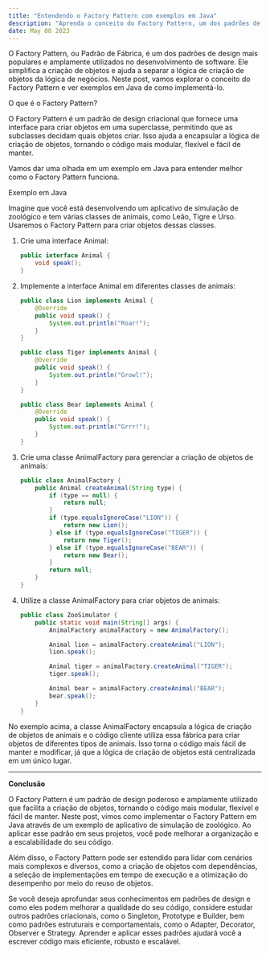```yaml
---
title: "Entendendo o Factory Pattern com exemplos em Java"
description: "Aprenda o conceito do Factory Pattern, um dos padrões de design mais populares, e veja exemplos práticos em Java para aplicá-lo em seus projetos."
date: May 08 2023
---
```


O Factory Pattern, ou Padrão de Fábrica, é um dos padrões de design mais populares e amplamente utilizados no desenvolvimento de software. Ele simplifica a criação de objetos e ajuda a separar a lógica de criação de objetos da lógica de negócios. Neste post, vamos explorar o conceito do Factory Pattern e ver exemplos em Java de como implementá-lo.

O que é o Factory Pattern?

O Factory Pattern é um padrão de design criacional que fornece uma interface para criar objetos em uma superclasse, permitindo que as subclasses decidam quais objetos criar. Isso ajuda a encapsular a lógica de criação de objetos, tornando o código mais modular, flexível e fácil de manter.

Vamos dar uma olhada em um exemplo em Java para entender melhor como o Factory Pattern funciona.

Exemplo em Java

Imagine que você está desenvolvendo um aplicativo de simulação de zoológico e tem várias classes de animais, como Leão, Tigre e Urso. Usaremos o Factory Pattern para criar objetos dessas classes.

1. Crie uma interface Animal:

    ```java
    public interface Animal {
        void speak();
    }
    ```

2. Implemente a interface Animal em diferentes classes de animais:

    ```java
    public class Lion implements Animal {
        @Override
        public void speak() {
            System.out.println("Roar!");
        }
    }

    public class Tiger implements Animal {
        @Override
        public void speak() {
            System.out.println("Growl!");
        }
    }

    public class Bear implements Animal {
        @Override
        public void speak() {
            System.out.println("Grrr!");
        }
    }
    ```

3. Crie uma classe AnimalFactory para gerenciar a criação de objetos de animais:

    ```java
    public class AnimalFactory {
        public Animal createAnimal(String type) {
            if (type == null) {
                return null;
            }
            if (type.equalsIgnoreCase("LION")) {
                return new Lion();
            } else if (type.equalsIgnoreCase("TIGER")) {
                return new Tiger();
            } else if (type.equalsIgnoreCase("BEAR")) {
                return new Bear();
            }
            return null;
        }
    }
    ```

4. Utilize a classe AnimalFactory para criar objetos de animais:

    ```java
    public class ZooSimulator {
        public static void main(String[] args) {
            AnimalFactory animalFactory = new AnimalFactory();

            Animal lion = animalFactory.createAnimal("LION");
            lion.speak();

            Animal tiger = animalFactory.createAnimal("TIGER");
            tiger.speak();

            Animal bear = animalFactory.createAnimal("BEAR");
            bear.speak();
        }
    }
    ```

No exemplo acima, a classe AnimalFactory encapsula a lógica de criação de objetos de animais e o código cliente utiliza essa fábrica para criar objetos de diferentes tipos de animais. Isso torna o código mais fácil de manter e modificar, já que a lógica de criação de objetos está centralizada em um único lugar.

---

**Conclusão**

O Factory Pattern é um padrão de design poderoso e amplamente utilizado que facilita a criação de objetos, tornando o código mais modular, flexível e fácil de manter. Neste post, vimos como implementar o Factory Pattern em Java através de um exemplo de aplicativo de simulação de zoológico. Ao aplicar esse padrão em seus projetos, você pode melhorar a organização e a escalabilidade do seu código.

Além disso, o Factory Pattern pode ser estendido para lidar com cenários mais complexos e diversos, como a criação de objetos com dependências, a seleção de implementações em tempo de execução e a otimização do desempenho por meio do reuso de objetos.

Se você deseja aprofundar seus conhecimentos em padrões de design e como eles podem melhorar a qualidade do seu código, considere estudar outros padrões criacionais, como o Singleton, Prototype e Builder, bem como padrões estruturais e comportamentais, como o Adapter, Decorator, Observer e Strategy. Aprender e aplicar esses padrões ajudará você a escrever código mais eficiente, robusto e escalável.